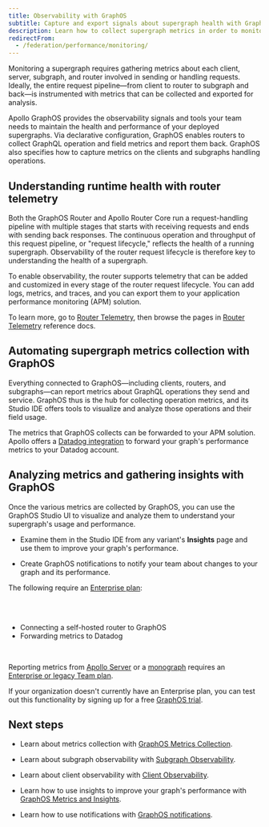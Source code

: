 ```yaml
---
title: Observability with GraphOS
subtitle: Capture and export signals about supergraph health with GraphOS and router telemetry
description: Learn how to collect supergraph metrics in order to monitor and optimize your GraphQL usage and performance. Collect raw metrics, insights, and alerts with Apollo GraphOS, GraphOS Studio, and GraphOS Router and Apollo Router Core.
redirectFrom:
  - /federation/performance/monitoring/
---
```


Monitoring a supergraph requires gathering metrics about each client, server, subgraph, and router involved in sending or handling requests. Ideally, the entire request pipeline—from client to router to subgraph and back—is instrumented with metrics that can be collected and exported for analysis. 

Apollo GraphOS provides the observability signals and tools your team needs to maintain the health and performance of your deployed supergraphs. Via declarative configuration, GraphOS enables routers to collect GraphQL operation and field metrics and report them back. GraphOS also specifies how to capture metrics on the clients and subgraphs handling operations.

## Understanding runtime health with router telemetry 

Both the GraphOS Router and Apollo Router Core run a request-handling pipeline with multiple stages that starts with receiving requests and ends with sending back responses. The continuous operation and throughput of this request pipeline, or "request lifecycle," reflects the health of a running supergraph. Observability of the router request lifecycle is therefore key to understanding the health of a supergraph.

<Wistia WistiaId="009wt60p7a" />

To enable observability, the router supports telemetry that can be added and customized in every stage of the router request lifecycle. You can add logs, metrics, and traces, and you can export them to your application performance monitoring (APM) solution.

To learn more, go to [Router Telemetry](/graphos/routing/observability/telemetry), then browse the pages in [Router Telemetry](/graphos/reference/router/telemetry/log-exporters/overview) reference docs.

## Automating supergraph metrics collection with GraphOS

Everything connected to GraphOS—including clients, routers, and subgraphs—can report metrics about GraphQL operations they send and service. GraphOS thus is the hub for collecting operation metrics, and its Studio IDE offers tools to visualize and analyze those operations and their field usage. 

The metrics that GraphOS collects can be forwarded to your APM solution. Apollo offers a [Datadog integration](/graphos/platform/insights/datadog-forwarding) to forward your graph's performance metrics to your Datadog account.


## Analyzing metrics and gathering insights with GraphOS

Once the various metrics are collected by GraphOS, you can use the GraphOS Studio UI to visualize and analyze them to understand your supergraph's usage and performance. 

- Examine them in the Studio IDE from any variant's **Insights** page and use them to improve your graph's performance.

- Create GraphOS notifications to notify your team about changes to your graph and its performance.

<EnterpriseFeature>

The following require an [Enterprise plan](https://www.apollographql.com/pricing/):

<br />
<br />

- Connecting a self-hosted router to GraphOS
- Forwarding metrics to Datadog

<br />

Reporting metrics from [Apollo Server](/apollo-server) or a [monograph](/graphos/get-started/concepts/graphs/#monographs) requires an [Enterprise or legacy Team plan](https://www.apollographql.com/pricing).

If your organization doesn't currently have an Enterprise plan, you can test out this functionality by signing up for a free [GraphOS trial](https://studio.apollographql.com/signup?referrer=docs-content).

</EnterpriseFeature>


## Next steps 

- Learn about metrics collection with [GraphOS Metrics Collection](/graphos/platform/insights/sending-operation-metrics).

- Learn about subgraph observability with [Subgraph Observability](/graphos/routing/observability/subgraph-error-inclusion).

- Learn about client observability with [Client Observability](/graphos/routing/observability/debugging-client-requests).

- Learn how to use insights to improve your graph's performance with [GraphOS Metrics and Insights](/graphos/platform/insights/).

- Learn how to use notifications with [GraphOS notifications](/graphos/platform/insights/notifications).
